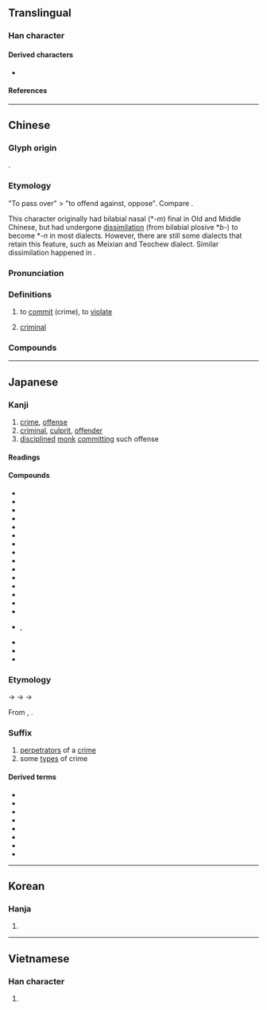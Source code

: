{{character info}}
==Translingual==

===Han character===
{{Han char|rn=94|rad=犬|as=02|sn=5|four=47212|canj=KHSU|ids=⿰犭㔾}}

====Derived characters====
* {{l|mul|[[𠱍]], [[𣳜]]}}

====References====
{{Han ref|kx=0706.020|dkj=20238|dj=1118.170|hdz=21331.080|uh=72AF}}

----

==Chinese==
{{zh-forms}}

===Glyph origin===
{{Han etym}}
{{Han compound|犬|𢎘|ls=psc|c1=s|c2=p}}.

===Etymology===
"To pass over" > "to offend against, oppose". Compare {{zh-l|*氾}}.

This character originally had bilabial nasal (*-''m'') final in Old and Middle Chinese, but had undergone [[dissimilation]] (from bilabial plosive *''b''-) to become *-''n'' in most dialects. However, there are still some dialects that retain this feature, such as Meixian and Teochew dialect. Similar dissimilation happened in {{zh-l|*帆}}.

===Pronunciation===
{{zh-pron
|m=fàn
|m-s=fan4
|dg=фан3
|c=faan6,faan6-2
|c_note=faan6-2 - noun only
|g=fan5
|h=pfs=fam;gd=fam4
|j=fan3
|mb=huāng
|md=huâng
|mn=qz:hoǎn/tw,xm,zz:hoān
|mn-t=huang6/huam6
|mn-t_note=huang6 - Shantou; huam6 - Chaozhou
|w=3ve
|x=fan5/fan4
|x_note=fan5 - vernacular; fan4 - literary
|mc=y
|oc=y
|cat=v,n
}}

===Definitions===
{{zh-hanzi}}

# to [[commit]] (crime), to [[violate]]
#: {{zh-x|犯罪|to '''commit''' crime}}
# [[criminal]]
#: {{zh-x|罪犯|'''criminal'''}}
#: {{zh-x|俾 個 犯{faan6-2} 走甩 咗 呀！|The '''criminal''' ran loose!|C}}

===Compounds===
{{zh-der|犯上|犯上作亂|犯不著|犯人|犯傻|犯勁|犯得上|犯得著|犯愁|犯意|犯戒|犯案|犯毒|犯法|犯渾|犯病|犯罪|犯罪團伙|犯罪學|犯罪現場|犯罪者|犯罪行為|犯罪集團|犯規|犯錯|犯難|主犯|互不侵犯|侵犯|偶犯|傾巢來犯|兇犯|共犯|再犯|冒犯|刑事犯|初犯|同案犯|囚犯|女犯|嫌犯|嫌疑犯|少年犯|從犯|性侵犯|戰犯|政治犯|明知故犯|殺人犯|流竄犯|現行犯|甲級戰犯|疑犯|秋毫無犯|竄犯|累犯|縱火犯|罪犯|脅從犯|良心犯|要犯|觸犯|越獄犯|逃犯|連續犯|進犯|過犯|違犯|重犯|來犯|不犯|單行犯|冒險犯難|再犯率|匪犯|內犯|惱犯|慣犯|各不相犯|原犯|干犯|共犯罪|慣行犯|子犯|不犯著|不是風犯|干名犯義|常業犯|作為犯|性犯罪|作姦犯科|凶犯|凜然難犯|不犯尋思|不作為犯|不犯王法|人犯|作奸犯科|前科犯|少年犯罪|共同正犯|犯顏|犯相|犯刺兒|犯夜|投手犯規|秋毫不犯|犯的上|瀆犯|犯鱗|犯款|犯不是|沖犯|教唆犯|未遂犯|犯忌諱|犯關排闥|犯疑|未決犯|犯牙兒|監犯|智能犯罪|犯調|犯罪率|有犯無隱|犯事|戰犯法庭|犯蹕|犯對|犯科|犯牛勁|犯歲|打牙犯嘴|知法犯法|犯言|犯拙|眾怒難犯|真贓實犯|犯奸|盜犯|既遂犯|犯由|暴力犯罪|白領犯罪|犯賤|犯顏苦諫|犯順|犯過|犯諱|犯舌|犯節氣|犯禁|犯法違理|犯忌|犯境|犯土|犯不上|犯惡|牽連犯|犯脾氣|真兇實犯|正犯|欽犯|犯潮|故犯|毫毛不犯|犯闕|犯而不校|技術犯規|行政犯|逆天犯順|竊犯|經濟犯罪|虞犯少年|賭犯|陵犯|認犯頭|麻犯|過贓犯法|通緝犯|調犯|首犯|軍事犯|間接正犯|觸禁犯忌|衝犯|舅犯}}

{{zh-cat|Elementary}}

----

==Japanese==

===Kanji===
{{ja-kanji|grade=5|rs=犬02}}

# [[crime]], [[offense]]
# [[criminal]], [[culprit]], [[offender]]
# [[discipline]]d [[monk]] [[commit]]ting such offense

====Readings====
{{ja-readings
|goon=ぼん<ぼん<ぼむ
|kanon=はん<はん<はむ
|kun=おか-す<をか-す
}}

====Compounds====
{{der-top|Compounds}}
* {{ja-r|犯意|はんい}}
* {{ja-r|犯行|はんこう}}
* {{ja-r|犯罪|はんざい}}
* {{ja-r|犯人|はんにん}}
* {{ja-r|違犯|いはん}}
* {{ja-r|共犯|きょうはん}}
* {{ja-r|再犯|さいはん}}
* {{ja-r|事犯|じはん}}
* {{ja-r|主犯|しゅはん}}
* {{ja-r|従犯|じゅうはん}}
* {{ja-r|初犯|しょはん}}
* {{ja-r|侵犯|しんぱん}}
* {{ja-r|正犯|せいはん}}
* {{ja-r|戦犯|せんぱん}}
* {{ja-r|防犯|ぼうはん}}
* {{ja-r|犯す|ぼん す}}, {{ja-r|犯ず|ぼんず}}
* {{ja-r|違犯|いぼん}}
* {{ja-r|女犯|にょぼん}}
* {{ja-r|不犯|ふぼん}}
{{der-bottom}}

===Etymology===
{{ja-kanjitab|はん|yomi=kanon}}
{{IPAchar|/pɨɐm/}} → {{IPAchar|/pamʉ/}} → {{IPAchar|/famʉ/}} → {{IPAchar|/haɴ/}}

From {{der|ja|ltc|sort=|-}}, {{ltc-l|犯}}.

===Suffix===
{{ja-pos|suffix|はん}}

# [[perpetrator]]s of a [[crime]]
# some [[type]]s of crime

====Derived terms====
{{der-top}}
* {{ja-r|危険%犯|きけん%-はん}}
* {{ja-r|教唆%犯|きょうさ%-はん}}
* {{ja-r|強力%犯|ごうりき%-はん}}
* {{ja-r|財政%犯|ざいせい%-はん}}
* {{ja-r|集合%犯|しゅうごう%-はん}}
* {{ja-r|状態%犯|じょうたい%-はん}}
* {{ja-r|即%時%犯|そく%じ%-はん}}
* {{ja-r|法定%犯|ほうてい%-はん}}
{{der-bottom}}

----

==Korean==

===Hanja===
{{ko-hanja|[[범하다|범할]]|범}}

# {{rfdef|ko|sort=犬02}}

----

==Vietnamese==

===Han character===
{{vi-readings|reading=phạm|rs=犬02}}

# {{rfdef|vi|sort=犬02}}